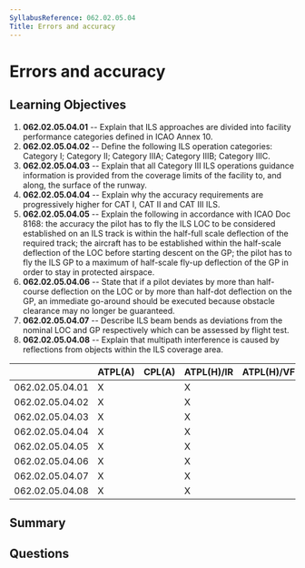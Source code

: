 ```yaml
---
SyllabusReference: 062.02.05.04
Title: Errors and accuracy
---
```


# Errors and accuracy

## Learning Objectives

1.  **062.02.05.04.01** -- Explain that ILS approaches are divided into facility
    performance categories defined in ICAO Annex 10.
2.  **062.02.05.04.02** -- Define the following ILS operation categories:
    Category I; Category II; Category IIIA; Category IIIB; Category IIIC.
3.  **062.02.05.04.03** -- Explain that all Category III ILS operations guidance
    information is provided from the coverage limits of the facility to, and
    along, the surface of the runway.
4.  **062.02.05.04.04** -- Explain why the accuracy requirements are
    progressively higher for CAT I, CAT II and CAT III ILS.
5.  **062.02.05.04.05** -- Explain the following in accordance with ICAO Doc
    8168: the accuracy the pilot has to fly the ILS LOC to be considered
    established on an ILS track is within the half-full scale deflection of the
    required track; the aircraft has to be established within the half-scale
    deflection of the LOC before starting descent on the GP; the pilot has to fly
    the ILS GP to a maximum of half-scale fly-up deflection of the GP in order to
    stay in protected airspace.
6.  **062.02.05.04.06** -- State that if a pilot deviates by more than
    half-course deflection on the LOC or by more than half-dot deflection on the
    GP, an immediate go-around should be executed because obstacle clearance may
    no longer be guaranteed.
7.  **062.02.05.04.07** -- Describe ILS beam bends as deviations from the nominal
    LOC and GP respectively which can be assessed by flight test.
8.  **062.02.05.04.08** -- Explain that multipath interference is caused by
    reflections from objects within the ILS coverage area.

|                 | ATPL(A) | CPL(A) | ATPL(H)/IR | ATPL(H)/VFR | CPL(H) | IR | CBIR(A) |
| --------------- | ------- | ------ | ---------- | ----------- | ------ | -- | ------- |
| 062.02.05.04.01 | X       |        | X          |             |        | X  | X       |
| 062.02.05.04.02 | X       |        | X          |             |        | X  |         |
| 062.02.05.04.03 | X       |        | X          |             |        | X  |         |
| 062.02.05.04.04 | X       |        | X          |             |        | X  |         |
| 062.02.05.04.05 | X       |        | X          |             |        | X  | X       |
| 062.02.05.04.06 | X       |        | X          |             |        | X  | X       |
| 062.02.05.04.07 | X       |        | X          |             |        | X  |         |
| 062.02.05.04.08 | X       |        | X          |             |        | X  |         |

## Summary

## Questions
